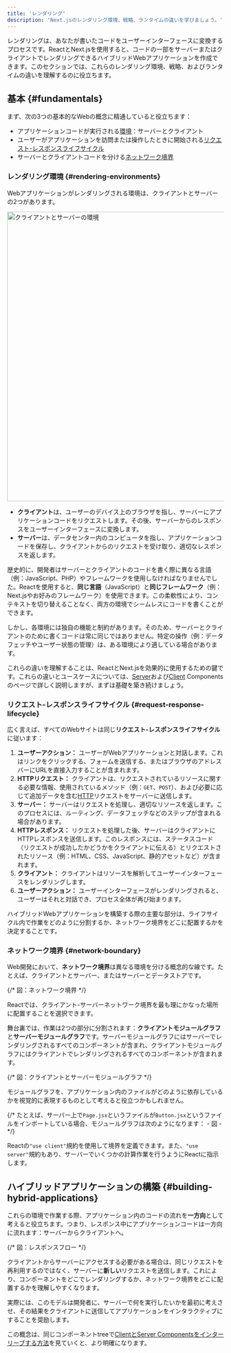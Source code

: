 ```yaml
---
title: 'レンダリング'
description: 'Next.jsのレンダリング環境、戦略、ランタイムの違いを学びましょう。'
---
```


レンダリングは、あなたが書いたコードをユーザーインターフェースに変換するプロセスです。ReactとNext.jsを使用すると、コードの一部をサーバーまたはクライアントでレンダリングできるハイブリッドWebアプリケーションを作成できます。このセクションでは、これらのレンダリング環境、戦略、およびランタイムの違いを理解するのに役立ちます。

## 基本 {#fundamentals}

まず、次の3つの基本的なWebの概念に精通していると役立ちます：

- アプリケーションコードが実行される[環境](#rendering-environments)：サーバーとクライアント
- ユーザーがアプリケーションを訪問または操作したときに開始される[リクエスト-レスポンスライフサイクル](#request-response-lifecycle)
- サーバーとクライアントコードを分ける[ネットワーク境界](#network-boundary)

### レンダリング環境 {#rendering-environments}

Webアプリケーションがレンダリングされる環境は、クライアントとサーバーの2つがあります。

<Image
  alt="クライアントとサーバーの環境"
  srcLight="/docs/light/client-and-server-environments.png"
  srcDark="/docs/dark/client-and-server-environments.png"
  width="1600"
  height="672"
/>

- **クライアント**は、ユーザーのデバイス上のブラウザを指し、サーバーにアプリケーションコードをリクエストします。その後、サーバーからのレスポンスをユーザーインターフェースに変換します。
- **サーバー**は、データセンター内のコンピュータを指し、アプリケーションコードを保存し、クライアントからのリクエストを受け取り、適切なレスポンスを返します。

歴史的に、開発者はサーバーとクライアントのコードを書く際に異なる言語（例：JavaScript、PHP）やフレームワークを使用しなければなりませんでした。Reactを使用すると、**同じ言語**（JavaScript）と**同じフレームワーク**（例：Next.jsやお好みのフレームワーク）を使用できます。この柔軟性により、コンテキストを切り替えることなく、両方の環境でシームレスにコードを書くことができます。

しかし、各環境には独自の機能と制約があります。そのため、サーバーとクライアントのために書くコードは常に同じではありません。特定の操作（例：データフェッチやユーザー状態の管理）は、ある環境により適している場合があります。

これらの違いを理解することは、ReactとNext.jsを効果的に使用するための鍵です。これらの違いとユースケースについては、[Server](/docs/app/building-your-application/rendering/server-components)および[Client](/docs/app/building-your-application/rendering/client-components) Componentsのページで詳しく説明しますが、まずは基礎を築き続けましょう。

### リクエスト-レスポンスライフサイクル {#request-response-lifecycle}

広く言えば、すべてのWebサイトは同じ**リクエスト-レスポンスライフサイクル**に従います：

1. **ユーザーアクション：** ユーザーがWebアプリケーションと対話します。これはリンクをクリックする、フォームを送信する、またはブラウザのアドレスバーにURLを直接入力することが含まれます。
2. **HTTPリクエスト：** クライアントは、リクエストされているリソースに関する必要な情報、使用されているメソッド（例：`GET`、`POST`）、および必要に応じて追加データを含む[HTTP](https://developer.mozilla.org/docs/Web/HTTP)リクエストをサーバーに送信します。
3. **サーバー：** サーバーはリクエストを処理し、適切なリソースを返します。このプロセスには、ルーティング、データフェッチなどのステップが含まれる場合があります。
4. **HTTPレスポンス：** リクエストを処理した後、サーバーはクライアントにHTTPレスポンスを送信します。このレスポンスには、ステータスコード（リクエストが成功したかどうかをクライアントに伝える）とリクエストされたリソース（例：HTML、CSS、JavaScript、静的アセットなど）が含まれます。
5. **クライアント：** クライアントはリソースを解析してユーザーインターフェースをレンダリングします。
6. **ユーザーアクション：** ユーザーインターフェースがレンダリングされると、ユーザーはそれと対話でき、プロセス全体が再び始まります。

ハイブリッドWebアプリケーションを構築する際の主要な部分は、ライフサイクル内で作業をどのように分割するか、ネットワーク境界をどこに配置するかを決定することです。

### ネットワーク境界 {#network-boundary}

Web開発において、**ネットワーク境界**は異なる環境を分ける概念的な線です。たとえば、クライアントとサーバー、またはサーバーとデータストアです。

{/* 図：ネットワーク境界 */}

Reactでは、クライアント-サーバーネットワーク境界を最も理にかなった場所に配置することを選択できます。

舞台裏では、作業は2つの部分に分割されます：**クライアントモジュールグラフ**と**サーバーモジュールグラフ**です。サーバーモジュールグラフにはサーバーでレンダリングされるすべてのコンポーネントが含まれ、クライアントモジュールグラフにはクライアントでレンダリングされるすべてのコンポーネントが含まれます。

{/* 図：クライアントとサーバーモジュールグラフ */}

モジュールグラフを、アプリケーション内のファイルがどのように依存しているかを視覚的に表現するものとして考えると役立つかもしれません。

{/* たとえば、サーバー上で`Page.jsx`というファイルが`Button.jsx`というファイルをインポートしている場合、モジュールグラフは次のようになります： - 図 - */}

Reactの`"use client"`規約を使用して境界を定義できます。また、`"use server"`規約もあり、サーバーでいくつかの計算作業を行うようにReactに指示します。

## ハイブリッドアプリケーションの構築 {#building-hybrid-applications}

これらの環境で作業する際、アプリケーション内のコードの流れを**一方向**として考えると役立ちます。つまり、レスポンス中にアプリケーションコードは一方向に流れます：サーバーからクライアントへ。

{/* 図：レスポンスフロー */}

クライアントからサーバーにアクセスする必要がある場合は、同じリクエストを再利用するのではなく、サーバーに**新しい**リクエストを送信します。これにより、コンポーネントをどこでレンダリングするか、ネットワーク境界をどこに配置するかを理解しやすくなります。

実際には、このモデルは開発者に、サーバーで何を実行したいかを最初に考えさせ、その結果をクライアントに送信してアプリケーションをインタラクティブにすることを奨励します。

この概念は、同じコンポーネントtreeで[ClientとServer Componentsをインターリーブする方法](/docs/app/building-your-application/rendering/composition-patterns)を見ていくと、より明確になります。
